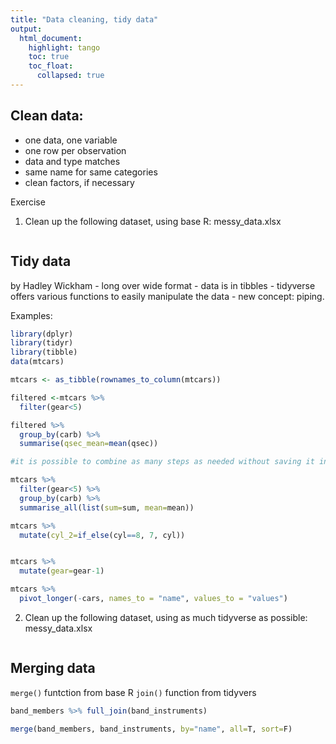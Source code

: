 ```yaml
---
title: "Data cleaning, tidy data"
output: 
  html_document:
    highlight: tango
    toc: true
    toc_float:
      collapsed: true
---
```



## Clean data:
- one data, one variable
- one row per observation
- data and type matches
- same name for same categories
- clean factors, if necessary

Exercise

1. Clean up the following dataset, using base R:
messy_data.xlsx

```r

```



## Tidy data

by Hadley Wickham
- long over wide format
- data is in tibbles
- tidyverse offers various functions to easily manipulate the data
- new concept: piping.

Examples:


```r
library(dplyr)
library(tidyr)
library(tibble)
data(mtcars)

mtcars <- as_tibble(rownames_to_column(mtcars))

filtered <-mtcars %>%
  filter(gear<5) 

filtered %>% 
  group_by(carb) %>%
  summarise(qsec_mean=mean(qsec))

#it is possible to combine as many steps as needed without saving it in a separate object

mtcars %>%
  filter(gear<5) %>%
  group_by(carb) %>%
  summarise_all(list(sum=sum, mean=mean))

mtcars %>%
  mutate(cyl_2=if_else(cyl==8, 7, cyl))


mtcars %>%
  mutate(gear=gear-1)

mtcars %>%
  pivot_longer(-cars, names_to = "name", values_to = "values")

```


2. Clean up the following dataset, using as much tidyverse as possible:
messy_data.xlsx

```r

```


## Merging data

`merge()` funtction from base R
`join()` function from tidyvers

```r

band_members %>% full_join(band_instruments)

merge(band_members, band_instruments, by="name", all=T, sort=F)

```

